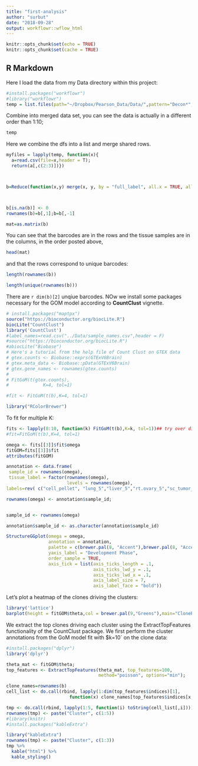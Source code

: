 ```yaml
---
title: "first-analysis"
author: "surbut"
date: "2018-09-28"
output: workflowr::wflow_html
---
```



```r

knitr::opts_chunk$set(echo = TRUE)
knitr::opts_chunk$set(cache = TRUE)

```

## R Markdown

Here I load the data from my Data directory within this project:

```r
#install.packages("workflowr")
#library("workflowr")
temp = list.files(path="~/Dropbox/Pearson_Data/Data/",pattern="Decon*",full.names = TRUE)
```
Combine into merged data set, you can see the data is actually in a different order than 1:10;
```r
temp
```
Here we combine the dfs into a list and merge shared rows. 
```r
myfiles = lapply(temp, function(x){
  a=read.csv(file=x,header = T);
  return(a[,c(2:3)])})



b=Reduce(function(x,y) merge(x, y, by = "full_label", all.x = TRUE, all.y = TRUE),myfiles) 



b[is.na(b)] <- 0
rownames(b)=b[,1];b=b[,-1]

mat=as.matrix(b)
```

You can see that the barcodes are in the rows and the tissue samples are in the columns, in the order posted above, 
```r
head(mat)
```

and that the rows correspond to unique barcodes:
```r
length(rownames(b))

length(unique(rownames(b)))

```

There are `r dim(b)[2]` unqiue barcodes. NOw we install some packages necessary for the GOM model according to **CountClust** vignette.

```r


# install.packages("maptpx")
source("https://bioconductor.org/biocLite.R")
biocLite("CountClust")
library('CountClust')
#label_names=read.csv("../Data/sample_names.csv",header = F)
#source("https://bioconductor.org/biocLite.R")
#abiocLite("Biobase")
# Here's a tutorial from the help file of Count Clust on GTEX data
# gtex.counts <- Biobase::exprs(GTExV6Brain)
# gtex.meta_data <- Biobase::pData(GTExV6Brain)
# gtex.gene_names <- rownames(gtex.counts)
# 
# FitGoM(t(gtex.counts),
#             K=4, tol=1)

#fit <- FitGoM(t(b),K=4, tol=1)

library("RColorBrewer")
```

To fit for multiple K:

```r
fits <- lapply(8:10, function(k) FitGoM(t(b),K=k, tol=1))## try over different Ks
#fit=FitGoM(t(b),K=4, tol=1)

omega <- fits[[3]]$fit$omega
fitGOM=fits[[3]]$fit
attributes(fitGOM)

annotation <- data.frame(
 sample_id = rownames(omega),
 tissue_label = factor(rownames(omega),
                       levels = rownames(omega),
labels=rev( c("cell_pellet", "lung_5","liver_5","rt.ovary_5","sc_tumor_2","omentum_5","sc_tumor", "lung_m3","liver_m3","right_ovary_3", "left_ovary_3", "adrenal_3", "lung_4","rt_ovary_4"))))

rownames(omega) <- annotation$sample_id;


sample_id <- rownames(omega)

annotation$sample_id <- as.character(annotation$sample_id)

StructureGGplot(omega = omega,
                annotation = annotation,
                palette = c(brewer.pal(8, "Accent"),brewer.pal(8, "Accent")),
                yaxis_label = "Development Phase",
                order_sample = TRUE,
                axis_tick = list(axis_ticks_length = .1,
                                 axis_ticks_lwd_y = .1,
                                 axis_ticks_lwd_x = .1,
                                 axis_label_size = 7,
                                 axis_label_face = "bold"))
```

Let's plot a heatmap of the clones driving the clusters:

```r

library('lattice')
barplot(height = fitGOM$theta,col = brewer.pal(9,"Greens"),main="CloneRepresentation per Cluster")


```

We extract the top clones driving each cluster using the ExtractTopFeatures functionality of the CountClust package. We first perform the cluster annotations from the GoM model fit with $k=10` on the clone data: 


```r
#install.packages("dplyr")
library('dplyr')

theta_mat <- fitGOM$theta;
top_features <- ExtractTopFeatures(theta_mat, top_features=100,
                                   method="poisson", options="min");

clone_names=rownames(b)
cell_list <- do.call(rbind, lapply(1:dim(top_features$indices)[1],
                        function(x) clone_names[top_features$indices[x,]]))

tmp <- do.call(rbind, lapply(1:5, function(i) toString(cell_list[,i])))
rownames(tmp) <- paste("Cluster", c(1:5))
#library(knitr)
#install.packages("kableExtra")

library("kableExtra")
rownames(tmp) <- paste("Cluster", c(1:3))
tmp %>%
  kable("html") %>%
  kable_styling()




```
